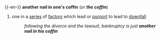 {{-en-}}
{{idiom2}}
'''another nail in one's coffin''' (''or '''the coffin''''')
# one in a [[series]] of [[factors]] which lead or [[purport]] to lead to [[downfall]]
#: ''following the divorce and the lawsuit, bankruptcy is just '''another nail in his coffin'''''